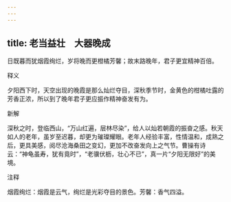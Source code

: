 ```yaml
---
---
---
```

title: 老当益壮　大器晚成
---



日既暮而犹烟霞绚烂，岁将晚而更橙橘芳馨；故末路晚年，君子更宜精神百倍。

释义

夕阳西下时，天空出现的晚霞是那么灿烂夺目，深秋季节时，金黄色的柑橘吐露的芳香正浓，所以到了晚年君子更应振作精神奋发有为。

新解

深秋之时，登临西山，“万山红遍，层林尽染”，给人以灿若朝霞的振奋之感。秋天如人的老年，虽岁至迟暮，却更为璀璨耀眼。老年人经验丰富，性情温和，成熟之后，更具美感，阅尽沧海桑田之变幻，更加不改奋发向上之气节。曹操有诗云：“神龟虽寿，犹有竟时”，“老骥伏枥，壮心不已”，真一片“夕阳无限好”的美境。

注释

烟霞绚烂：烟霞是云气，绚烂是光彩夺目的景色。芳馨：香气四溢。